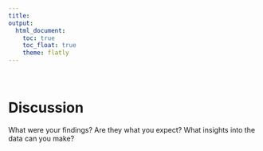 ```yaml
---
title: 
output: 
  html_document:
    toc: true
    toc_float: true
    theme: flatly
---
```

<br>

# Discussion 
What were your findings? Are they what you expect? What insights into the data can you make?
